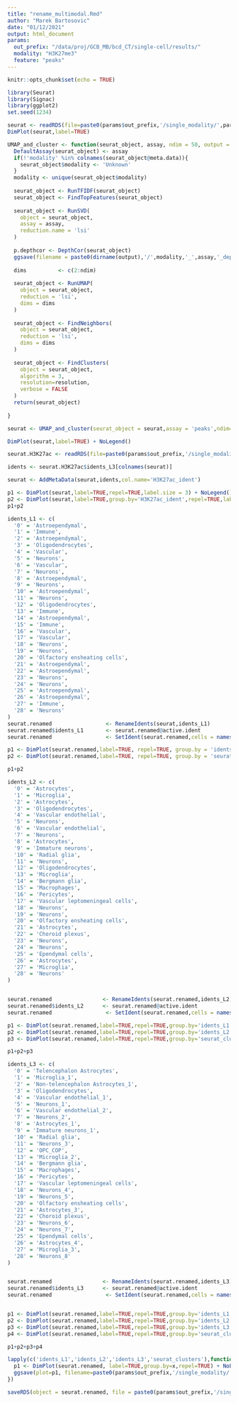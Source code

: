 ```yaml
---
title: "rename_multimodal.Rmd"
author: "Marek Bartosovic"
date: "01/12/2021"
output: html_document
params:
  out_prefix: "/data/proj/GCB_MB/bcd_CT/single-cell/results/"
  modality: "H3K27me3"
  feature: "peaks"
---
```


```r
knitr::opts_chunk$set(echo = TRUE)
```   


```r
library(Seurat)
library(Signac)
library(ggplot2)
set.seed(1234)
```

```r
seurat <- readRDS(file=paste0(params$out_prefix,'/single_modality/',params$modality,'/seurat/',params$feature,'/Seurat_object_clustered.Rds'))
DimPlot(seurat,label=TRUE)
```


```r

UMAP_and_cluster <- function(seurat_object, assay, ndim = 50, output = 'seurat_object.Rds', resolution = 0.8){
  DefaultAssay(seurat_object) <- assay
  if(!'modality' %in% colnames(seurat_object@meta.data)){
    seurat_object$modality <- 'Unknown'
  }
  modality <- unique(seurat_object$modality)
  
  seurat_object <- RunTFIDF(seurat_object)
  seurat_object <- FindTopFeatures(seurat_object)
  
  seurat_object <- RunSVD(
    object = seurat_object,
    assay = assay,
    reduction.name = 'lsi'
  )
  
  p.depthcor <- DepthCor(seurat_object)
  ggsave(filename = paste0(dirname(output),'/',modality,'_',assay,'_depthcor.png'),width=4,height=4)
  
  dims          <- c(2:ndim)
  
  seurat_object <- RunUMAP(
    object = seurat_object,
    reduction = 'lsi',
    dims = dims
  )
  
  seurat_object <- FindNeighbors(
    object = seurat_object,
    reduction = 'lsi',
    dims = dims
  )
  
  seurat_object <- FindClusters(
    object = seurat_object,
    algorithm = 3,
    resolution=resolution,
    verbose = FALSE
  )
  return(seurat_object)
 
}

seurat <- UMAP_and_cluster(seurat_object = seurat,assay = 'peaks',ndim=40,resolution = 1.0)

DimPlot(seurat,label=TRUE) + NoLegend()
```

```r
seurat.H3K27ac <- readRDS(file=paste0(params$out_prefix,'/single_modality/','H3K27ac','/seurat/',params$feature,'/Seurat_object_clustered_renamed.Rds'))

idents <- seurat.H3K27ac$idents_L3[colnames(seurat)]

seurat <- AddMetaData(seurat,idents,col.name='H3K27ac_ident')

p1 <- DimPlot(seurat,label=TRUE,repel=TRUE,label.size = 3) + NoLegend()
p2 <- DimPlot(seurat,label=TRUE,group.by='H3K27ac_ident',repel=TRUE,label.size = 3) + NoLegend()
p1+p2
```



```r
idents_L1 <- c(
  '0' = 'Astroependymal',
  '1' = 'Immune',
  '2' = 'Astroependymal',
  '3' = 'Oligodendrocytes',
  '4' = 'Vascular',
  '5' = 'Neurons',
  '6' = 'Vascular',
  '7' = 'Neurons',
  '8' = 'Astroependymal',
  '9' = 'Neurons',
  '10' = 'Astroependymal',
  '11' = 'Neurons',
  '12' = 'Oligodendrocytes',
  '13' = 'Immune',
  '14' = 'Astroependymal',
  '15' = 'Immune',
  '16' = 'Vascular',
  '17' = 'Vascular',
  '18' = 'Neurons',
  '19' = 'Neurons',
  '20' = 'Olfactory ensheating cells',
  '21' = 'Astroependymal',
  '22' = 'Astroependymal',
  '23' = 'Neurons',
  '24' = 'Neurons',
  '25' = 'Astroependymal',
  '26' = 'Astroependymal',
  '27' = 'Immune',
  '28' = 'Neurons'
)
seurat.renamed                 <- RenameIdents(seurat,idents_L1)
seurat.renamed$idents_L1       <- seurat.renamed@active.ident
seurat.renamed                 <- SetIdent(seurat.renamed,cells = names(seurat.renamed$seurat_clusters), value = seurat.renamed$seurat_clusters)

p1 <- DimPlot(seurat.renamed,label=TRUE, repel=TRUE, group.by = 'idents_L1') + NoLegend()
p2 <- DimPlot(seurat.renamed,label=TRUE, repel=TRUE, group.by = 'seurat_clusters') + NoLegend()

p1+p2
```


```r
idents_L2 <- c(
  '0' = 'Astrocytes',
  '1' = 'Microglia',
  '2' = 'Astrocytes',
  '3' = 'Oligodendrocytes',
  '4' = 'Vascular endothelial',
  '5' = 'Neurons',
  '6' = 'Vascular endothelial',
  '7' = 'Neurons',
  '8' = 'Astrocytes',
  '9' = 'Immature neurons',
  '10' = 'Radial glia',
  '11' = 'Neurons',
  '12' = 'Oligodendrocytes',
  '13' = 'Microglia',
  '14' = 'Bergmann glia',
  '15' = 'Macrophages',
  '16' = 'Pericytes',
  '17' = 'Vascular leptomeningeal cells',
  '18' = 'Neurons',
  '19' = 'Neurons',
  '20' = 'Olfactory ensheating cells',
  '21' = 'Astrocytes',
  '22' = 'Choroid plexus',
  '23' = 'Neurons',
  '24' = 'Neurons',
  '25' = 'Ependymal cells',
  '26' = 'Astrocytes',
  '27' = 'Microglia',
  '28' = 'Neurons'
)


seurat.renamed                <- RenameIdents(seurat.renamed,idents_L2)
seurat.renamed$idents_L2      <- seurat.renamed@active.ident
seurat.renamed                 <- SetIdent(seurat.renamed,cells = names(seurat.renamed$seurat_clusters), value = seurat.renamed$seurat_clusters)

p1 <- DimPlot(seurat.renamed,label=TRUE,repel=TRUE,group.by='idents_L1', label.size = 2.5) + NoLegend()
p2 <- DimPlot(seurat.renamed,label=TRUE,repel=TRUE,group.by='idents_L2', label.size = 2.5) + NoLegend()
p3 <- DimPlot(seurat.renamed,label=TRUE,repel=TRUE,group.by='seurat_clusters',label.size = 2.5) + NoLegend()

p1+p2+p3
```


```r
idents_L3 <- c(
  '0' = 'Telencephalon Astrocytes',
  '1' = 'Microglia_1',
  '2' = 'Non-telencephalon Astrocytes_1',
  '3' = 'Oligodendrocytes',
  '4' = 'Vascular endothelial_1',
  '5' = 'Neurons_1',
  '6' = 'Vascular endothelial_2',
  '7' = 'Neurons_2',
  '8' = 'Astrocytes_1',
  '9' = 'Immature neurons_1',
  '10' = 'Radial glia',
  '11' = 'Neurons_3',
  '12' = 'OPC_COP',
  '13' = 'Microglia_2',
  '14' = 'Bergmann glia',
  '15' = 'Macrophages',
  '16' = 'Pericytes',
  '17' = 'Vascular leptomeningeal cells',
  '18' = 'Neurons_4',
  '19' = 'Neurons_5',
  '20' = 'Olfactory ensheating cells',
  '21' = 'Astrocytes_3',
  '22' = 'Choroid plexus',
  '23' = 'Neurons_6',
  '24' = 'Neurons_7',
  '25' = 'Ependymal cells',
  '26' = 'Astrocytes_4',
  '27' = 'Microglia_3',
  '28' = 'Neurons_8'
)


seurat.renamed                <- RenameIdents(seurat.renamed,idents_L3)
seurat.renamed$idents_L3      <- seurat.renamed@active.ident
seurat.renamed                 <- SetIdent(seurat.renamed,cells = names(seurat.renamed$seurat_clusters), value = seurat.renamed$seurat_clusters)


p1 <- DimPlot(seurat.renamed,label=TRUE,repel=TRUE,group.by='idents_L1', label.size = 2.5) + NoLegend()
p2 <- DimPlot(seurat.renamed,label=TRUE,repel=TRUE,group.by='idents_L2', label.size = 2.5) + NoLegend()
p3 <- DimPlot(seurat.renamed,label=TRUE,repel=TRUE,group.by='idents_L3', label.size = 2.5) + NoLegend()
p4 <- DimPlot(seurat.renamed,label=TRUE,repel=TRUE,group.by='seurat_clusters',label.size = 2.5) + NoLegend()

p1+p2+p3+p4
```

```r
lapply(c('idents_L1','idents_L2','idents_L3','seurat_clusters'),function(x){
  p1 <- DimPlot(seurat.renamed, label=TRUE,group.by=x,repel=TRUE) + NoLegend()
  ggsave(plot=p1, filename=paste0(params$out_prefix,'/single_modality/',params$modality,'/seurat/',params$feature,'/Seurat_UMAP_',x,'.pdf'),width=12,height=12)
})
```

```r
saveRDS(object = seurat.renamed, file = paste0(params$out_prefix,'/single_modality/',params$modality,'/seurat/',params$feature,'/Seurat_object_clustered_renamed.Rds'))
```


